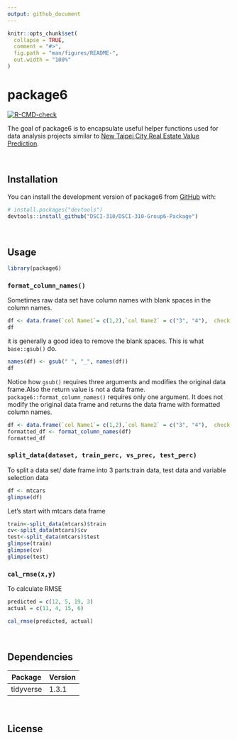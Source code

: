 ```yaml
---
output: github_document
---
```


<!-- README.md is generated from README.Rmd. Please edit that file -->

```r
knitr::opts_chunk$set(
  collapse = TRUE,
  comment = "#>",
  fig.path = "man/figures/README-",
  out.width = "100%"
)
```

# package6

<!-- badges: start -->
[![R-CMD-check](https://github.com/DSCI-310/DSCI-310-Group-6-Package/workflows/R-CMD-check/badge.svg)](https://github.com/DSCI-310/DSCI-310-Group-6-Package/actions)
<!-- badges: end -->

The goal of package6 is to encapsulate useful helper functions used for data analysis projects similar to [New Taipei City Real Estate Value Prediction](https://github.com/DSCI-310/DSCI-310-Group-6).

<br/>

## Installation

You can install the development version of package6 from [GitHub](https://github.com/) with:

``` r
# install.packages("devtools")
devtools::install_github("DSCI-310/DSCI-310-Group6-Package")
```
<br/>

## Usage

```r
library(package6)
```

### `format_column_names()`
Sometimes raw data set have column names with blank spaces in the column names.
```r
df <- data.frame(`col Name1`= c(1,2),`col Name2` = c("3", "4"),  check.names = FALSE)
df
```

it is generally a good idea to remove the blank spaces. This is what `base::gsub()` do.

``` r
names(df) <- gsub(" ", "_", names(df))
df
```

Notice how `gsub()` requires three arguments and modifies the original data frame.Also the return value is not a data frame. `package6::format_column_names()` requires only one argument. It does not modify the original data frame and returns the data frame with formatted column names.

``` r
df <- data.frame(`col Name1`= c(1,2),`col Name2` = c("3", "4"),  check.names = FALSE)
formatted_df <- format_column_names(df)
formatted_df
```

### `split_data(dataset, train_perc, vs_prec, test_perc)`
To split a data set/ date frame into 3 parts:train data, test data and variable selection data
```r
df <- mtcars
glimpse(df)
```

Let's start with mtcars data frame

``` r
train<-split_data(mtcars)$train
cv<-split_data(mtcars)$cv
test<-split_data(mtcars)$test
glimpse(train)
glimpse(cv)
glimpse(test)
```

### `cal_rmse(x,y)`
To calculate RMSE 
```r
predicted = c(12, 5, 19, 3)
actual = c(11, 4, 15, 6)

cal_rmse(predicted, actual)

```

<br/>

## Dependencies

  | Package      | Version |
  | ------------ | ------- |
  | tidyverse    |   	1.3.1 |

<br/>

## License

